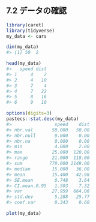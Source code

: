 ## 7.2 データの確認

```r
library(caret)
library(tidyverse)
my_data <- cars
```

```r
dim(my_data)
#> [1] 50  2
```

```r
head(my_data)
#>   speed dist
#> 1     4    2
#> 2     4   10
#> 3     7    4
#> 4     7   22
#> 5     8   16
#> 6     9   10
```

```r
options(digits=3)
pastecs::stat.desc(my_data)
#>                speed    dist
#> nbr.val       50.000   50.00
#> nbr.null       0.000    0.00
#> nbr.na         0.000    0.00
#> min            4.000    2.00
#> max           25.000  120.00
#> range         21.000  118.00
#> sum          770.000 2149.00
#> median        15.000   36.00
#> mean          15.400   42.98
#> SE.mean        0.748    3.64
#> CI.mean.0.95   1.503    7.32
#> var           27.959  664.06
#> std.dev        5.288   25.77
#> coef.var       0.343    0.60
```

```r
plot(my_data)
```

